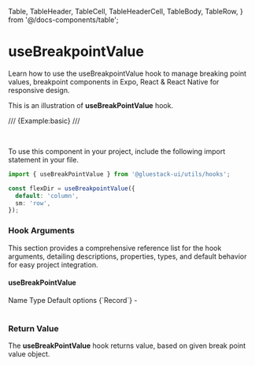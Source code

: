   Table,
  TableHeader,
  TableCell,
  TableHeaderCell,
  TableBody,
  TableRow,
} from '@/docs-components/table';

# useBreakpointValue

Learn how to use the useBreakpointValue hook to manage breaking point values, breakpoint components in Expo, React & React Native for responsive design.

This is an illustration of **useBreakPointValue** hook.

/// {Example:basic} ///

<br />

To use this component in your project, include the following import statement in your file.

```ts
import { useBreakPointValue } from '@gluestack-ui/utils/hooks';
```

```ts
const flexDir = useBreakpointValue({
  default: 'column',
  sm: 'row',
});
```

### Hook Arguments

This section provides a comprehensive reference list for the hook arguments, detailing descriptions, properties, types, and default behavior for easy project integration.

#### useBreakPointValue

<Table>
  <TableHeader>
    <TableRow>
      <TableHeaderCell>Name</TableHeaderCell>
      <TableHeaderCell>Type</TableHeaderCell>
      <TableHeaderCell>Default</TableHeaderCell>
    </TableRow>
  </TableHeader>
  <TableBody>
    <TableRow>
      <TableCell>
        <InlineCode>options</InlineCode>
      </TableCell>
      <TableCell>{`Record<breakPoints | default,value>`}</TableCell>
      <TableCell>-</TableCell>
    </TableRow>
  </TableBody>
</Table>

### Return Value

The **useBreakPointValue** hook returns value, based on given break point value object.
